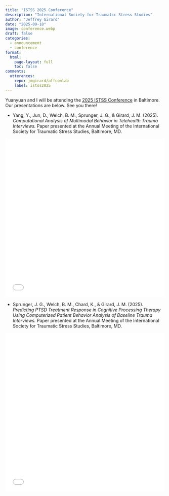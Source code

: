 ```yaml
---
title: "ISTSS 2025 Conference"
description: "International Society for Traumatic Stress Studies"
author: "Jeffrey Girard"
date: "2025-09-18"
image: conference.webp
draft: false
categories:
  - announcement
  - conference
format:
  html:
    page-layout: full
    toc: false
comments:
  utterances: 
    repo: jmgirard/affcomlab
    label: istss2025
---
```


Yuanyuan and I will be attending the [2025 ISTSS Conference](https://istss.org/annual-meeting-hub/) in Baltimore. Our presentations are below. See you there!

- Yang, Y., Jun, D., Welch, B. M., Sprunger, J. G., \& Girard, J. M. (2025). *Computational Analysis of Multimodal Behavior in Telehealth Trauma Interviews.* Paper presented at the Annual Meeting of the International Society for Traumatic Stress Studies, Baltimore, MD.

![](Yang_ISTSS2025.pdf){width=100% height=500px}

- Sprunger, J. G., Welch, B. M., Chard, K., \& Girard, J. M. (2025). *Predicting PTSD Treatment Response in Cognitive Processing Therapy Using Computerized Patient Behavior Analysis of Baseline Trauma Interviews.* Paper presented at the Annual Meeting of the International Society for Traumatic Stress Studies, Baltimore, MD.

![](Sprunger_ISTSS2025.pdf){width=100% height=500px}
